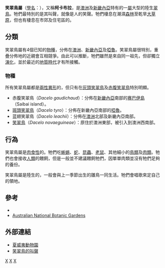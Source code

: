 {{noteTA|G1= 地名}}
{{Automatic Taxobox
| taxon = Dacelo
| authority = [[William_Elford_Leach|Leach]], 1815
| image = Dacelo_novaeguineae_waterworks.jpg
| image_caption = [[笑翠鳥|笑翠鳥]]
| subdivision_ranks = [[種|種]]
| subdivision = 參見內文
}}
{{listen|filename=Cucaburra.ogg|title=笑翠鳥的叫聲|format=[[Ogg|Ogg]]}}
'''笑翠鳥屬'''（[[學名|學名]]：''{{lang|la|Dacelo}}''），又稱'''柯卡布拉'''，是[[澳洲|澳洲]]及[[新畿內亞|新畿內亞]]特有的一[[屬|屬]]大型的陸生[[翠鳥|翠鳥]]。牠們最特別的是其叫聲，就像是人的笑聲。牠們棲息在潮濕[[森林|森林]]至乾旱[[大草原|大草原]]，但也有棲息在市郊及住宅區的。

== 分類 ==
笑翠鳥屬有4個已知的[[物種|物種]]，分佈在[[澳洲|澳洲]]、[[新畿內亞|新畿內亞]]及[[啞魯|啞魯]]。笑翠鳥屬很特別，重疊分佈地的近親會互相競爭。由此可以推斷，牠們雖然是來自同一祖先，但卻獨立[[演化|演化]]，並於最近的[[地質時代|地質時代]]才有所接觸。

=== 物種 ===
所有笑翠鳥屬都是[[兩性異形|兩性異形]]的，但只有在[[灰頭笑翠鳥|灰頭笑翠鳥]]及[[赤腹笑翠鳥|赤腹笑翠鳥]]特別明顯。
* 赤腹笑翠鳥（''Dacelo gaudichaud''）：分佈在[[新畿內亞|新畿內亞]]南部的[[赛巴伊島|赛巴伊島]]（Saibai island）。
* [[斑頭笑翠鳥|斑頭笑翠鳥]]（''Dacelo tyro''）：分佈在新畿內亞南部的[[啞魯|啞魯]]。
* 蓝翅笑翠鳥（''Dacelo leachii''）：分佈在[[澳洲|澳洲]]北部及新畿內亞南部。
* [[笑翠鳥|笑翠鳥]]（''Dacelo novaeguineae''）：原住於澳洲東部，被引入到澳洲西南部。

== 行為 ==
笑翠鳥屬是[[肉食性|肉食性]]的。牠們吃[[蜥蜴|蜥蜴]]、[[蛇|蛇]]、[[昆蟲|昆蟲]]、[[老鼠|老鼠]]、其他細小的[[鳥類|鳥類]]及[[肉類|肉類]]。牠們也會接收[[人類|人類]]的餵飼，但是一般並不建議餵飼牠們，因單單肉類並沒有牠們足夠的養份。

笑翠鳥屬是陸生的，一般會與上一季節出生的雛鳥一同生活。牠們會唱歌來定自己的領地。

== 參考 ==
{{reflist}}
* {{cite book en|title=Kookaburra: King of the Bush|last=Legge|first=Sarah|year=2004|publisher=CSIRO Publishing|location=Collingwood, Vic|id=ISBN 978-0-643-09063-7|oclc=223994691}}
* [http://www.anbg.gov.au/birds/birds.html Australian National Botanic Gardens]

== 外部連結 ==
{{commonscat|Dacelo}}
* [https://web.archive.org/web/20100412122925/http://www.honoluluzoo.org/kookaburra.htm 夏威夷動物園]
* [http://www.environment.nsw.gov.au/resources/nature/daceloNovaguineae.mp3 笑翠鳥的叫聲]

{{Taxonbar}}
[[Category:笑翠鳥屬|X]]
[[Category:澳大利亞鳥類|X]]
[[Category:_1815年描述的分类群|X]]
